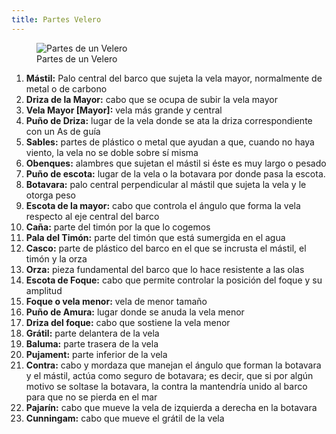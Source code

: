 ```yaml
---
title: Partes Velero
---
```


![Partes de un Velero](../img/partes.png)

1. **Mástil:** Palo central del barco que sujeta la vela mayor, normalmente de metal o de carbono
2. **Driza de la Mayor:** cabo que se ocupa de subir la vela mayor
3. **Vela Mayor [Mayor]:** vela más grande y central
4. **Puño de Driza:** lugar de la vela donde se ata la driza correspondiente con un As de guía
5. **Sables:** partes de plástico o metal que ayudan a que, cuando no haya viento, la vela no se doble sobre sí misma
6. **Obenques:** alambres que sujetan el mástil si éste es muy largo o pesado
7. **Puño de escota:** lugar de la vela o la botavara por donde pasa la escota.
8. **Botavara:** palo central perpendicular al mástil que sujeta la vela y le otorga peso
9. **Escota de la mayor:** cabo que controla el ángulo que forma la vela respecto al eje central del barco
10. **Caña:** parte del timón por la que lo cogemos 
11. **Pala del Timón:** parte del timón que está sumergida en el agua
12. **Casco:** parte de plástico del barco en el que se incrusta el mástil, el timón y la orza
13. **Orza:** pieza fundamental del barco que lo hace resistente a las olas
14. **Escota de Foque:** cabo que permite controlar la posición del foque y su amplitud
15. **Foque o vela menor:** vela de menor tamaño 
16. **Puño de Amura:** lugar donde se anuda la vela menor
17. **Driza del foque:** cabo que sostiene la vela menor
18. **Grátil:** parte delantera de la vela
19. **Baluma:** parte trasera de la vela
20. **Pujament:** parte inferior de la vela
21. **Contra:** cabo y mordaza que manejan el ángulo que forman la botavara y el mástil, actúa como seguro de botavara; es decir, que si por algún motivo se soltase la botavara, la contra la mantendría unido al barco para que no se pierda en el mar
22. **Pajarín:** cabo que mueve la vela de izquierda a derecha en la botavara
23. **Cunningam:** cabo que mueve el grátil de la vela